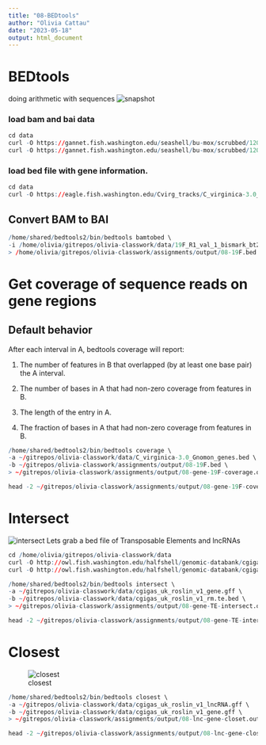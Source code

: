 ```yaml
---
title: "08-BEDtools"
author: "Olivia Cattau"
date: "2023-05-18"
output: html_document
---
```


# BEDtools
doing arithmetic with sequences
![snapshot](https://gannet.fish.washington.edu/seashell/snaps/Monosnap_coverage__bedtools_2.31.0_documentation_2023-05-14_07-59-15.png)

### load bam and bai data
```r
cd data 
curl -O https://gannet.fish.washington.edu/seashell/bu-mox/scrubbed/120321-cvBS/19F_R1_val_1_bismark_bt2_pe.deduplicated.sorted.bam #large file, do not push....failed at 12.9GB
curl -O https://gannet.fish.washington.edu/seashell/bu-mox/scrubbed/120321-cvBS/19F_R1_val_1_bismark_bt2_pe.deduplicated.sorted.bam.bai #did not work.....
```

### load bed file with gene information.
```r
cd data 
curl -O https://eagle.fish.washington.edu/Cvirg_tracks/C_virginica-3.0_Gnomon_genes.bed
```

## Convert BAM to BAI
```r
/home/shared/bedtools2/bin/bedtools bamtobed \
-i /home/olivia/gitrepos/olivia-classwork/data/19F_R1_val_1_bismark_bt2_pe.deduplicated.sorted.bam \
> /home/olivia/gitrepos/olivia-classwork/assignments/output/08-19F.bed
```


# Get coverage of sequence reads on gene regions
## Default behavior
After each interval in A, bedtools coverage will report:

1. The number of features in B that overlapped (by at least one base pair) the A interval.

2. The number of bases in A that had non-zero coverage from features in B.

3. The length of the entry in A.

4. The fraction of bases in A that had non-zero coverage from features in B.

```r
/home/shared/bedtools2/bin/bedtools coverage \
-a ~/gitrepos/olivia-classwork/data/C_virginica-3.0_Gnomon_genes.bed \
-b ~/gitrepos/olivia-classwork/assignments/output/08-19F.bed \
> ~/gitrepos/olivia-classwork/assignments/output/08-gene-19F-coverage.out

head -2 ~/gitrepos/olivia-classwork/assignments/output/08-gene-19F-coverage.out
```


# Intersect
![intersect](https://gannet.fish.washington.edu/seashell/snaps/Monosnap_intersect__bedtools_2.31.0_documentation_2023-05-14_07-04-41.png)
Lets grab a bed file of Transposable Elements and lncRNAs

```r
cd /home/olivia/gitrepos/olivia-classwork/data
curl -O http://owl.fish.washington.edu/halfshell/genomic-databank/cgigas_uk_roslin_v1_gene.gff curl -O http://owl.fish.washington.edu/halfshell/genomic-databank/cgigas_uk_roslin_v1_rm.te.bed 
curl -O http://owl.fish.washington.edu/halfshell/genomic-databank/cgigas_uk_roslin_v1_lncRNA.gff
```

```r
/home/shared/bedtools2/bin/bedtools intersect \
-a ~/gitrepos/olivia-classwork/data/cgigas_uk_roslin_v1_gene.gff \
-b ~/gitrepos/olivia-classwork/data/cgigas_uk_roslin_v1_rm.te.bed \
> ~/gitrepos/olivia-classwork/assignments/output/08-gene-TE-intersect.out

head -2 ~/gitrepos/olivia-classwork/assignments/output/08-gene-TE-intersect.out
```

# Closest
![closest](https://gannet.fish.washington.edu/seashell/snaps/Monosnap_closest__bedtools_2.31.0_documentation_2023-05-14_07-18-54.png)
```r
/home/shared/bedtools2/bin/bedtools closest \
-a ~/gitrepos/olivia-classwork/data/cgigas_uk_roslin_v1_lncRNA.gff \
-b ~/gitrepos/olivia-classwork/data/cgigas_uk_roslin_v1_gene.gff \
> ~/gitrepos/olivia-classwork/assignments/output/08-lnc-gene-closet.out

head -2 ~/gitrepos/olivia-classwork/assignments/output/08-lnc-gene-closet.out
```